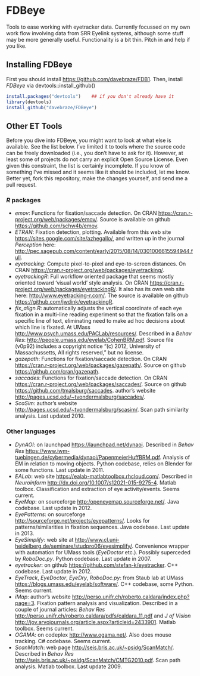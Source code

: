 FDBeye
====

Tools to ease working with eyetracker data. Currently focussed on my own work flow involving data from SRR Eyelink
systems, although some stuff may be more generally useful. Functionality is a bit thin. Pitch in and help if you like.

Installing FDBeye
-----------------

First you should install <https://github.com/davebraze/FDB1>. Then, install *FDBeye* via devtools::install_github()
```R
install.packages("devtools")    ## if you don't already have it
library(devtools)
install_github("davebraze/FDBeye")
```

Other ET Tools
--------------

Before you dive into FDBeye, you might want to look at what else is available. See the list below. I've limited it to
tools where the source code can be freely downloaded (i.e., you don't have to ask for it). However, at least some of
projects do not carry an explicit Open Source License. Even given this constraint, the list is certainly incomplete. If
you know of something I've missed and it seems like it should be included, let me know. Better yet, fork this
repository, make the changes yourself, and send me a pull request.

### *R* packages ###

  * *emov*: Functions for fixation/saccade detection. On CRAN <https://cran.r-project.org/web/packages/emov/>. Source is
    available on github <https://github.com/schw4b/emov>.
  * *ETRAN*: Fixation detection, plotting. Available from this web site <https://sites.google.com/site/azhegallo/>, and
    written up in the journal _Perception_ here:
    <http://pec.sagepub.com/content/early/2015/08/14/0301006615594944.full>.
  * *eyetracking*: Compute pixel-to-pixel and eye-to-screen distances. On CRAN
    <https://cran.r-project.org/web/packages/eyetracking/>.
  * *eyetrackingR*: Full workflow oriented package that seems mostly oriented toward 'visual world' style analysis. On CRAN
    <https://cran.r-project.org/web/packages/eyetrackingR/>. It also has its own web site here:
    <http://www.eyetracking-r.com/>. The source is available on github <https://github.com/jwdink/eyetrackingR>.
  * *fix_align.R*: automatically adjusts the vertical coordinate of each eye fixation in a multi-line reading experiment
    so that the fixation falls on a specific line of text, eliminating need to make ad hoc decisions about which line is
    fixated. At UMass <http://www.psych.umass.edu/PACLab/resources/>. Described in a *Behav Res*:
    <http://people.umass.edu/eyelab/CohenBRM.pdf>. Source file (v0p92) includes a copyright notice "(c) 2012, University of
    Massachussetts, All rights reserved," but no license.
  * *gazepath*: Functions for fixation/saccade detection. On CRAN
    <https://cran.r-project.org/web/packages/gazepath/>. Source on github <https://github.com/cran/gazepath>.
  * *saccades*: Functions for fixation/saccade detection. On CRAN
    <https://cran.r-project.org/web/packages/saccades/>. Source on github
    <https://github.com/tmalsburg/saccades>. author's website <http://pages.ucsd.edu/~tvondermalsburg/saccades/>.
  * *ScaSim*: author's website <http://pages.ucsd.edu/~tvondermalsburg/scasim/>. Scan path similarity analysis. Last
    updated 2010.

### Other languages ###

  * *DynAOI*: on launchpad <https://launchpad.net/dynaoi>. Described in *Behav Res*
    <https://www.iwm-tuebingen.de/cybermedia/dynaoi/PapenmeierHuffBRM.pdf>. Analysis of EM in relation to
    moving objects. Python codebase, relies on Blender for some functions. Last update in 2011.
  * *EALab*: web site <https://ealab-matlabtoolbox.rhcloud.com/>.  Described in *Neuroinform*
    <http://dx.doi.org/10.1007/s12021-015-9275-4>. Matlab toolbox. Classification and extraction of eye
    activity/events. Seems current.
  * *EyeMap*: on sourceforge <http:/openeyemap.sourceforge.net/>. Java codebase. Last update in 2012.
  * *EyePatterns*: on sourceforge <http://sourceforge.net/projects/eyepatterns/>. Looks for patterns/similarities in
    fixation sequences. Java codebase. Last update in 2013.
  * *EyeSimplify*: web site at <http://www.cl.uni-heidelberg.de/seminare/studpro06/eyesimplify/>. Convenience wrapper
    with automation for UMass tools (*EyeDoctor* etc.). Possibly superceded by *RoboDoc.py*. Python codebase. Last
    update in 2007.
  * *eyetracker*: on github <https://github.com/stefan-k/eyetracker>. C++ codebase. Last update in 2012.
  * *EyeTrack*, *EyeDoctor*, *EyeDry*, *RoboDoc.py*: from Staub lab at UMass
    <https://blogs.umass.edu/eyelab/software/>. C++ codebase, some Python. Seems current.
  * *iMap*: author's website <http://perso.unifr.ch/roberto.caldara/index.php?page=3>. Fixation pattern
    analysis and visualization. Described in a couple of journal articles: *Behav Res*
    <http://perso.unifr.ch/roberto.caldara/pdfs/caldara_11.pdf> and *J of Vision*
    <http://jov.arvojournals.org/article.aspx?articleid=2433901>. Matlab toolbox. Seems current.
  * *OGAMA*: on codeplex <http://www.ogama.net/>. Also does mouse tracking. C# codebase. Seems current.
  * *ScanMatch*: web page <http://seis.bris.ac.uk/~psidg/ScanMatch/>. Described in *Behav Res*
    <http://seis.bris.ac.uk/~psidg/ScanMatch/CMTG2010.pdf>. Scan path analysis. Matlab toolbox. Last update 2009.

